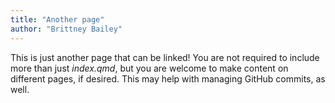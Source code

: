 ```yaml
---
title: "Another page"
author: "Brittney Bailey"
---
```


This is just another page that can be linked! You are not required to include more than just *index.qmd*, but you are welcome to make content on different pages, if desired. This may help with managing GitHub commits, as well.
